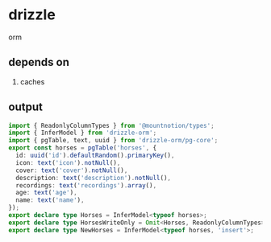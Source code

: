 # drizzle

orm

## depends on

1. caches

## output

```typescript title="horses.drizzle.ts"
import { ReadonlyColumnTypes } from '@mountnotion/types';
import { InferModel } from 'drizzle-orm';
import { pgTable, text, uuid } from 'drizzle-orm/pg-core';
export const horses = pgTable('horses', {
  id: uuid('id').defaultRandom().primaryKey(),
  icon: text('icon').notNull(),
  cover: text('cover').notNull(),
  description: text('description').notNull(),
  recordings: text('recordings').array(),
  age: text('age'),
  name: text('name'),
});
export declare type Horses = InferModel<typeof horses>;
export declare type HorsesWriteOnly = Omit<Horses, ReadonlyColumnTypes>;
export declare type NewHorses = InferModel<typeof horses, 'insert'>;
```
